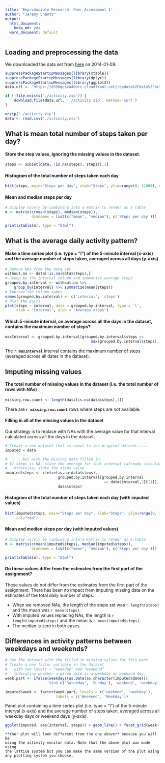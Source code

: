 ```yaml
---
title: 'Reproducible Research: Peer Assessment 1'
author: "Jeremy Shantz"
output:
  html_document:
    keep_md: yes
  word_document: default
---
```


## Loading and preprocessing the data

We downloaded the data set from [here](https://d396qusza40orc.cloudfront.net/repdata%2Fdata%2Factivity.zip) on 2014-01-09.

```r
suppressPackageStartupMessages(library(xtable))
suppressPackageStartupMessages(library(dplyr))
suppressPackageStartupMessages(library(ggplot2))
data.url <- 'https://d396qusza40orc.cloudfront.net/repdata%2Fdata%2Factivity.zip'

if (!file.exists('./activity.zip')) {
    download.file(data.url, './activity.zip', method='curl')
}

unzip('./activity.zip')
data <- read.csv('./activity.csv')
```

## What is mean total number of steps taken per day?

#### Store the step values, ignoring the missing values in the dataset.
```r
steps <- subset(data, !is.na(steps), steps)[,1]
```

#### Histogram of the total number of steps taken each day
```r
hist(steps, main="Steps per day", xlab="Steps", ylim=range(0, 12000), col="red")
```

#### Mean and median steps per day
```r
# Display nicely by combining into a matrix to render as a table
m <- matrix(c(mean(steps), median(steps)), 
            dimnames = list(c("mean", "median"), c('Steps per day')))

print(xtable(m), type = "html")
```

## What is the average daily activity pattern?

#### Make a time series plot (i.e. type = "l") of the 5-minute interval (x-axis) and the average number of steps taken, averaged across all days (y-axis)

```r
# Remove NAs from the data set
without.na <- data[!is.na(data$steps),]
# Group by the interval column and summarize average steps
grouped.by.interval <- without.na %>% 
    group_by(interval) %>% summarize(mean(steps))
# Improve the column names
names(grouped.by.interval) <- c('interval', 'steps')
# Plot the pairs
plot(steps ~ interval, data = grouped.by.interval, type = 'l', 
     xlab = 'Interval', ylab = 'Average steps')
```

#### Which 5-minute interval, on average across all the days in the dataset, contains the maximum number of steps?
```r
maxInterval <- grouped.by.interval[grouped.by.interval$steps == 
                                       max(grouped.by.interval$steps),1][[1]]
```

The **`r maxInterval`** interval contains the maximum number of steps (averaged across all dates in the dataset).

## Imputing missing values

#### The total number of missing values in the dataset (i.e. the total number of rows with NAs)
```r
missing.row.count <- length(data[is.na(data$steps),1])
```

There are **`r missing.row.count`** rows where steps are not available.

#### Filling in all of the missing values in the dataset

Our strategy is to replace with NAs with the average value for that interval calculated across all the days in the dataset.

```r
# Create a new dataset that is equal to the original dataset.....
imputed = data

#  .....but with the missing data filled in.
# If steps is NA, store the average for that interval (already calculated),
#   otherwise, store the steps value
imputed$steps <- ifelse(is.na(data$steps), 
                        grouped.by.interval[grouped.by.interval
                                             == data$interval,2][[1]], 
                        data$steps)
```

#### Histogram of the total number of steps taken each day (with imputed values)
```r

hist(imputed$steps, main="Steps per day", xlab="Steps", ylim=range(0, 12000), 
     col="red")

```

#### Mean and median steps per day (with imputed values)
```r
# Display nicely by combining into a matrix to render as a table
m <- matrix(c(mean(imputed$steps), median(imputed$steps)), 
            dimnames = list(c("mean", "median"), c('Steps per day')))

print(xtable(m), type = "html")
```

#### Do these values differ from the estimates from the first part of the assignment? 
These values do not differ from the estimates from the first part of the assignment. There has been no impact from imputing missing data on the estimates of the total daily number of steps.  

* When we removed NAs, the length of the steps set was `r length(steps)` and the mean was `r mean(steps)`.
* With imputed values replacing NAs, the length is `r length(imputed$steps)` and the mean is `r mean(imputed$steps)`.
* The median is zero in both cases.

## Differences in activity patterns between weekdays and weekends?
```r
# Use the dataset with the filled-in missing values for this part.
# Create a new factor variable in the dataset 
#   with two levels – “weekday” and “weekend” 
#   indicating whether a given date is a weekday or weekend day.
week.part <- ifelse(weekdays(as.Date(as.character(imputed$date))) 
                    %in% c('Saturday', 'Sunday'), 'weekend', 'weekday')

imputed$week <- factor(week.part, levels = c('weekend', 'weekday'), 
                       labels = c('Weekend', 'Weekday'))
```

Panel plot containing a time series plot (i.e. type = "l") of the 5-minute interval (x-axis) and the average number of steps taken, averaged across all weekday days or weekend days (y-axis). 
 
```r
ggplot(imputed, aes(interval, steps)) + geom_line() + facet_grid(week~.)
```

    **Your plot will look different from the one above** because you will be 
    using the activity monitor data. Note that the above plot was made using 
    the lattice system but you can make the same version of the plot using 
    any plotting system you choose.
   